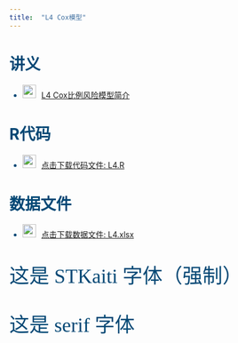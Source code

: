 ```yaml
---
title:  "L4 Cox模型"
---
```



:::{#ppc style="color:#044875"}

# 讲义

-   <img src="img/teacher.png" style="width: 24px; height: 24px;margin-right: 10px">[L4 Cox比例风险模型简介](https://lizongzhang.github.io/survival/L4slide.html){target="_blank"}


# R代码

-   <img src="img/download.png" style="width: 24px; height: 24px;margin-right: 10px"><a href="https://github.com/lizongzhang/deepseekcamp/raw/main/stroke.xlsx" download="stroke.xlsx">点击下载代码文件: L4.R</a>

# 数据文件

-   <img src="img/download.png" style="width: 24px; height: 24px;margin-right: 10px"><a href="https://github.com/lizongzhang/deepseekcamp/raw/main/stroke.xlsx" download="stroke.xlsx">点击下载数据文件: L4.xlsx</a>

<p style="font-family: STKaiti !important; font-size: 36px;">这是 STKaiti 字体（强制）</p>
<p style="font-family: serif; font-size: 36px;">这是 serif 字体</p>


:::

